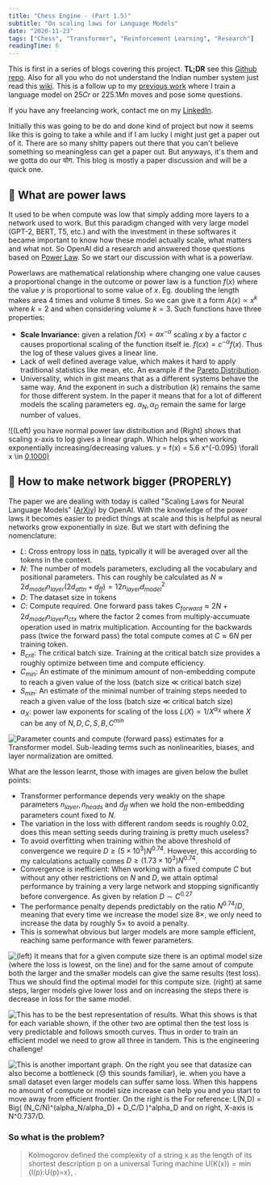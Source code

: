 ```yaml
---
title: "Chess Engine - (Part 1.5)"
subtitle: "On scaling laws for Language Models"
date: "2020-11-23"
tags: ["Chess", "Transformer", "Reinforcement Learning", "Research"]
readingTime: 6
---
```


This is first in a series of blogs covering this project. **TL;DR** see this [Github repo](https://github.com/yashbonde/chess_lm). Also for all you who do not understand the Indian number system just read this [wiki](https://en.wikipedia.org/wiki/Indian_numbering_system). This is a follow up to my [previous work](./chess-engine-part-1) where I train a language model on $25Cr$ or $225.1Mn$ moves and pose some questions.

If you have any freelancing work, contact me on my [LinkedIn](https://www.linkedin.com/in/yash-bonde/).

Initially this was going to be do and done kind of project but now it seems like this is going to take a while and if I am lucky I might just get a paper out of it. There are so many shitty papers out there that you can't believe something so meaningless can get a paper out. But anyways, it's them and we gotta do our योग. This blog is mostly a paper discussion and will be a quick one.

## 📶 What are power laws

It used to be when compute was low that simply adding more layers to a network used to work. But this paradigm changed with very large model (GPT-2, BERT, T5, etc.) and with the investment in these softwares it became important to know how these model actually scale, what matters and what not. So OpenAI did a research and answered those questions based on [Power Law](https://en.wikipedia.org/wiki/Power_law). So we start our discussion with what is a powerlaw.

Powerlaws are mathematical relationship where changing one value causes a proportional change in the outcome or power law is a function $f(x)$ where the value $y$ is proportional to some value of $x$. Eg. doubling the length makes area $4$ times and volume $8$ times. So we can give it a form $A(x) \propto x^k$ where $k = 2$ and when considering volume $k = 3$. Such functions have three properties:

- **Scale Invariance:** given a relation $f(x) = ax^{-\alpha}$ scaling $x$ by a factor $c$ causes proportional scaling of the function itself ie. $f(cx) = c^{-\alpha} f(x)$. Thus the log of these values gives a linear line.
- Lack of well defined average value, which makes it hard to apply traditional statistics like mean, etc. An example if the [Pareto Distribution](https://en.wikipedia.org/wiki/Pareto_distribution).
- Universality, which in gist means that as a different systems behave the same way. And the exponent in such a distribution ($k$) remains the same for those different system. In the paper it means that for a lot of different models the scaling parameters eg. $\alpha_N, \alpha_D$ remain the same for large number of values.

![(Left) you have normal power law distribution and (Right) shows that scaling x-axis to log gives a linear graph. Which helps when working exponentially increasing/decreasing values. y = f(x) = 5.6 x^{-0.095} \forall x \in [0,1000)](https://ndotovhaihcfvwintgpc.supabase.co/storage/v1/object/public/yashbonde/old/chess-lm-4.png)

## 📶 How to make network bigger (PROPERLY)

The paper we are dealing with today is called "Scaling Laws for Neural Language Models" ([ArXiv](http://arxiv.org/abs/2001.08361)) by OpenAI. With the knowledge of the power laws it becomes easier to predict things at scale and this is helpful as neural networks grow exponentially in size. But we start with defining the nomenclature:

- $L$: Cross entropy loss in [nats](https://en.wikipedia.org/wiki/Nat_(unit)), typically it will be averaged over all the tokens in the context.
- $N$: The number of models parameters, excluding all the vocabulary and positional parameters. This can roughly be calculated as $N \approx 2d_{model}n_{layer}(2 d_{attn} + d_{ff}) = 12n_{layer}d_{model}^2$
- $D$: The dataset size in tokens
- $C$: Compute required. One forward pass takes $C_{forward} \approx 2N + 2d_{model}n_{layer}n_{ctx}$ where the factor $2$ comes from multiply-accumuate operation used in matrix multiplication. Accounting for the backwards pass (twice the forward pass) the total compute comes at $C \approx 6N$ per training token.
- $B_{crit}$: The critical batch size. Training at the critical batch size provides a roughly optimize between time and compute efficiency.
- $C_{min}$: An estimate of the minimum amount of non-embedding compute to reach a given value of the loss (batch size $\ll$ critical batch size)
- $S_{min}$: An estimate of the minimal number of training steps needed to reach a given value of the loss (batch size $\ll$ critical batch size)
- $\alpha_X$: power law exponents for scaling of the loss $L(X) \propto 1/X^{\alpha_X}$ where $X$ can be any of $N,D,C,S,B,C^{min}$

![Parameter counts and compute (forward pass) estimates for a Transformer model. Sub-leading terms such as nonlinearities, biases, and layer normalization are omitted.](https://ndotovhaihcfvwintgpc.supabase.co/storage/v1/object/public/yashbonde/old/chess-lm-4.png)

What are the lesson learnt, those with images are given below the bullet points:

- Transformer performance depends very weakly on the shape parameters $n_{layer}, n_{heads}$ and $d_{ff}$ when we hold the non-embedding parameters count fixed to $N$.
- The variation in the loss with different random seeds is roughly $0.02$, does this mean setting seeds during training is pretty much useless?
- To avoid overfitting when training within the above threshold of convergence we require $D \geq (5 \times 10^3) N^{0.74}$. However, this according to my calculations actually comes $D \geq (1.73 \times 10^3) N^{0.74}$.
- Convergence is inefficient: When working with a fixed compute $C$ but without any other restrictions on $N$ and $D$, we attain optimal performance by training a very large network and stopping significantly before convergence. As given by relation $D \sim C^{0.27}$
- The performance penalty depends predictably on the ratio $N^{0.74}/D$, meaning that every time we increase the model size $8\times$, we only need to increase the data by roughly $5\times$ to avoid a penalty.
- This is somewhat obvious but larger models are more sample efficient, reaching same performance with fewer parameters.

![(left) It means that for a given compute size there is an optimal model size (where the loss is lowest, on the line) and for the same amout of compute both the larger and the smaller models can give the same results (test loss). Thus we should find the optimal model for this compute size. (right) at same steps, larger models give lower loss and on increasing the steps there is decrease in loss for the same model.](https://ndotovhaihcfvwintgpc.supabase.co/storage/v1/object/public/yashbonde/old/chess-lm-6.png)

![This has to be the best representation of results. What this shows is that for each variable shown, if the other two are optimal then the test loss is very predictable and follows smooth curves. Thus in order to train an efficient model we need to grow all three in tandem. This is the engineering challenge!](https://ndotovhaihcfvwintgpc.supabase.co/storage/v1/object/public/yashbonde/old/chess-lm-7.png)

![This is another important graph. On the right you see that datasize can also become a bottleneck (😓 this sounds familiar), ie. when you have a small dataset even larger models can suffer same loss. When this happens no amount of compute or model size increase can help you and you start to move away from efficient frontier. On the right is the For reference: L(N,D) = Big( (N_C/N)^(alpha_N/alpha_D) + D_C/D )^alpha_D and on right, X-axis is N^0.737/D.](https://ndotovhaihcfvwintgpc.supabase.co/storage/v1/object/public/yashbonde/old/chess-lm-8.png)

### So what is the problem?

> Kolmogorov defined the complexity of a string $\text{x}$ as the length of its shortest description $\text{p}$ on a universal Turing machine $\text{U(K(x))} = \min\{\text{l(p):U(p)=x}\}$, .

